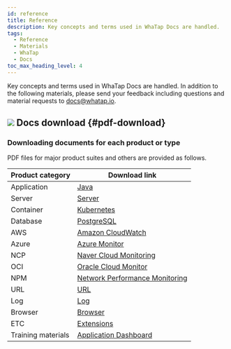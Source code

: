 ```yaml
---
id: reference
title: Reference
description: Key concepts and terms used in WhaTap Docs are handled.
tags:
  - Reference
  - Materials
  - WhaTap
  - Docs
toc_max_heading_level: 4
---
```


Key concepts and terms used in WhaTap Docs are handled. In addition to the following materials, please send your feedback including questions and material requests to docs@whatap.io.


<DocCardList/>

## ![](/img/ic-pdf-download.svg) Docs download {#pdf-download}

### Downloading documents for each product or type

PDF files for major product suites and others are provided as follows.

<div class='download-pdf'>

| Product category   | Download link                                                                                                                                                                                                                                                                                                                                                                                                                                                                                                                                                                                                                                                                                                                                                                                                                      |
| ------------------ | ---------------------------------------------------------------------------------------------------------------------------------------------------------------------------------------------------------------------------------------------------------------------------------------------------------------------------------------------------------------------------------------------------------------------------------------------------------------------------------------------------------------------------------------------------------------------------------------------------------------------------------------------------------------------------------------------------------------------------------------------------------------------------------------------------------------------------------- |
| Application        | [Java](https://content.whatap.io/24/07/01/004356whatap-apm-java-monitoring-en.pdf) | [PHP](https://content.whatap.io/24/07/01/004357whatap-apm-php-monitoring-en.pdf) | [Node.js](https://content.whatap.io/24/07/01/004356whatap-apm-nodejs-monitoring-en.pdf) | [Python](https://content.whatap.io/24/07/01/004357whatap-apm-python-monitoring-en.pdf) | [.NET](https://content.whatap.io/24/07/01/004356whatap-apm-dotnet-monitoring-en.pdf) | [Go](https://content.whatap.io/24/07/01/004356whatap-apm-go-monitoring-en.pdf)                                                                                                                                                                                                                                                                                                   |
| Server             | [Server](https://content.whatap.io/24/07/01/004402whatap-server-monitoring-en.pdf)                                                                                                                                                                                                                                                                                                                                                                                                                                                                                                                                                                                                                                                                                                                                                 |
| Container          | [Kubernetes](https://content.whatap.io/24/07/01/004401whatap-kubernetes-monitoring-en.pdf)                                                                                                                                                                                                                                                                                                                                                                                                                                                                                                                                                                                                                                                                                                                                         |
| Database           | [PostgreSQL](https://content.whatap.io/24/07/01/004400whatap-db-postgresql-monitoring-en.pdf) | [Oracle](https://content.whatap.io/24/07/01/004400whatap-db-oracle-monitoring-en.pdf) | [MySQL](https://content.whatap.io/24/07/01/004359whatap-db-mysql-monitoring-en.pdf) | [SQL Server](https://content.whatap.io/24/07/01/004359whatap-db-mssql-monitoring-en.pdf) | [Tibero](https://content.whatap.io/24/07/01/004401whatap-db-tibero-monitoring-en.pdf) | [CUBRID](https://content.whatap.io/24/07/01/004357whatap-db-cubrid-monitoring-en.pdf) | [Altibase](https://content.whatap.io/24/07/01/004357whatap-db-altibase-monitoring-en.pdf) | [Redis](https://content.whatap.io/24/07/01/004400whatap-db-redis-monitoring-en.pdf) | [MongoDB](https://content.whatap.io/24/07/01/004358whatap-db-mongodb-monitoring-en.pdf) |
| AWS                | [Amazon CloudWatch](https://content.whatap.io/24/07/01/004356whatap-amazon-cloudwatch-en.pdf) | [Amazon ECS](https://content.whatap.io/24/07/01/004356whatap-amazon-ecs-en.pdf) | [AWS Log](https://content.whatap.io/24/07/01/004357whatap-aws-log-monitoring-en.pdf)                                                                                                                                                                                                                                                                                                                                                                                                                                                                                                                                                             |
| Azure              | [Azure Monitor](https://content.whatap.io/24/07/01/004357whatap-azure-en.pdf)                                                                                                                                                                                                                                                                                                                                                                                                                                                                                                                                                                                                                                                                                                                                                      |
| NCP                | [Naver Cloud Monitoring](https://content.whatap.io/24/07/01/004401whatap-ncloud-en.pdf)                                                                                                                                                                                                                                                                                                                                                                                                                                                                                                                                                                                                                                                                                                                                            |
| OCI                | [Oracle Cloud Monitor](https://content.whatap.io/24/07/01/005412whatap-oracle-cloud-en.pdf)                                                                                                                                                                                                                                                                                                                                                                                                                                                                                                                                                                                                                                                                                                                                        |
| NPM                | [Network Performance Monitoring](https://content.whatap.io/24/07/01/004402whatap-network-performance-monitoring-en.pdf)                                                                                                                                                                                                                                                                                                                                                                                                                                                                                                                                                                                                                                                                                                            |
| URL                | [URL](https://content.whatap.io/24/07/01/004402whatap-url-monitoring-en.pdf)                                                                                                                                                                                                                                                                                                                                                                                                                                                                                                                                                                                                                                                                                                                                                       |
| Log                | [Log](https://content.whatap.io/24/07/01/004401whatap-log-monitoring-en.pdf)                                                                                                                                                                                                                                                                                                                                                                                                                                                                                                                                                                                                                                                                                                                                                       |
| Browser            | [Browser](https://content.whatap.io/24/07/01/004357whatap-browser-monitoring-en.pdf)                                                                                                                                                                                                                                                                                                                                                                                                                                                                                                                                                                                                                                                                                                                                               |
| ETC                | [Extensions](https://content.whatap.io/24/07/01/004401whatap-extensions-en.pdf) | [Management](https://content.whatap.io/24/07/01/004401whatap-manage-en.pdf) | [Open API](https://content.whatap.io/24/07/01/004402whatap-open-api-en.pdf) | [References](https://content.whatap.io/24/07/01/004402whatap-reference-en.pdf)                                                                                                                                                                                                                                                                                                                                                                                                                                                                                                       |
| Training materials | [Application Dashboard](https://content.whatap.io/24/02/01/052908whatap-best-practice-guides-about-apm-dashboard.pdf) | [Application Hitmap Transaction](https://content.whatap.io/24/02/01/052909whatap-best-practice-guides-about-apm-hitmap-class.pdf) | [Server Resource Board](https://content.whatap.io/24/02/01/052909whatap-best-practice-guides-about-server-dashboard.pdf) | [DB Connection Delay and Connection Pool](https://content.whatap.io/24/02/01/052909whatap-best-practice-guides-about-apm-dbc.pdf)                                                                                                                                                                                                                                                                                                           |

</div>
